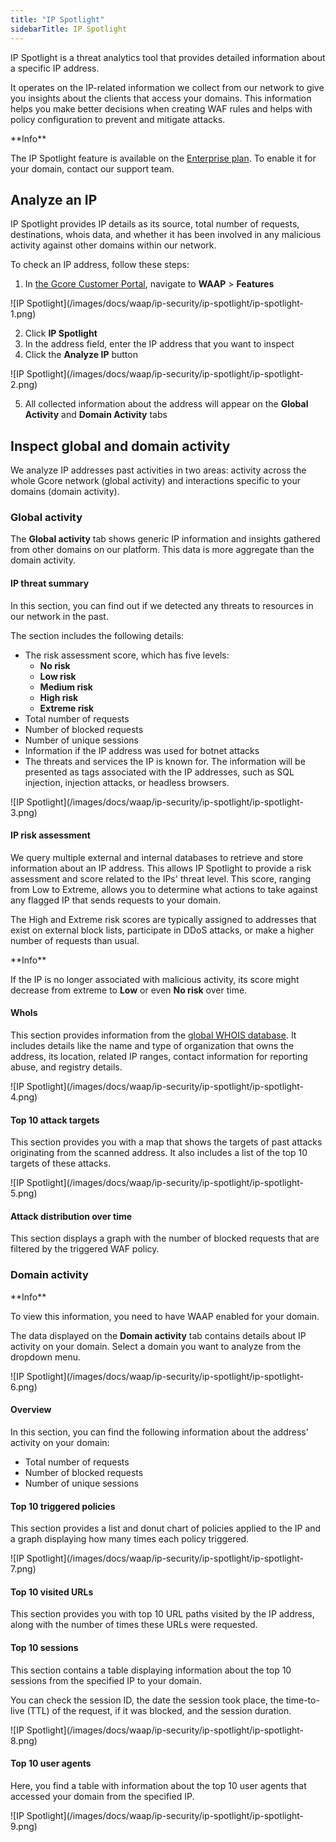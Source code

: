 ---
title: "IP Spotlight"
sidebarTitle: IP Spotlight
---

IP Spotlight is a threat analytics tool that provides detailed information about a specific IP address.

It operates on the IP-related information we collect from our network to give you insights about the clients that access your domains. This information helps you make better decisions when creating WAF rules and helps with policy configuration to prevent and mitigate attacks.

<Info>
**Info**

The IP Spotlight feature is available on the [Enterprise plan](/waap/billing). To enable it for your domain, contact our support team.
</Info>

## Analyze an IP

IP Spotlight provides IP details as its source, total number of requests, destinations, whois data, and whether it has been involved in any malicious activity against other domains within our network.

To check an IP address, follow these steps:

  1. In [the Gcore Customer Portal](https://accounts.gcore.com/reports/dashboard), navigate to **WAAP** > **Features**


<Frame>![IP Spotlight](/images/docs/waap/ip-security/ip-spotlight/ip-spotlight-1.png)</Frame>



  2. Click **IP Spotlight**
  3. In the address field, enter the IP address that you want to inspect
  4. Click the **Analyze IP** button


<Frame>![IP Spotlight](/images/docs/waap/ip-security/ip-spotlight/ip-spotlight-2.png)</Frame>



  5. All collected information about the address will appear on the **Global Activity** and **Domain Activity** tabs



## Inspect global and domain activity

We analyze IP addresses past activities in two areas: activity across the whole Gcore network (global activity) and interactions specific to your domains (domain activity).

### Global activity

The **Global activity** tab shows generic IP information and insights gathered from other domains on our platform. This data is more aggregate than the domain activity.

#### IP threat summary

In this section, you can find out if we detected any threats to resources in our network in the past.

The section includes the following details:

  * The risk assessment score, which has five levels:
    * **No risk**
    * **Low risk**
    * **Medium risk**
    * **High risk**
    * **Extreme risk**
  * Total number of requests
  * Number of blocked requests
  * Number of unique sessions
  * Information if the IP address was used for botnet attacks
  * The threats and services the IP is known for. The information will be presented as tags associated with the IP addresses, such as SQL injection, injection attacks, or headless browsers.


<Frame>![IP Spotlight](/images/docs/waap/ip-security/ip-spotlight/ip-spotlight-3.png)</Frame>



#### IP risk assessment

We query multiple external and internal databases to retrieve and store information about an IP address. This allows IP Spotlight to provide a risk assessment and score related to the IPs' threat level. This score, ranging from Low to Extreme, allows you to determine what actions to take against any flagged IP that sends requests to your domain.

The High and Extreme risk scores are typically assigned to addresses that exist on external block lists, participate in DDoS attacks, or make a higher number of requests than usual.

<Info>
**Info**

If the IP is no longer associated with malicious activity, its score might decrease from extreme to **Low** or even **No risk** over time.
</Info>

#### WhoIs

This section provides information from the [global WHOIS database](https://who.is/). It includes details like the name and type of organization that owns the address, its location, related IP ranges, contact information for reporting abuse, and registry details.


<Frame>![IP Spotlight](/images/docs/waap/ip-security/ip-spotlight/ip-spotlight-4.png)</Frame>



#### Top 10 attack targets

This section provides you with a map that shows the targets of past attacks originating from the scanned address. It also includes a list of the top 10 targets of these attacks.


<Frame>![IP Spotlight](/images/docs/waap/ip-security/ip-spotlight/ip-spotlight-5.png)</Frame>



#### Attack distribution over time

This section displays a graph with the number of blocked requests that are filtered by the triggered WAF policy.

### Domain activity

<Info>
**Info**

To view this information, you need to have WAAP enabled for your domain.
</Info>

The data displayed on the **Domain activity** tab contains details about IP activity on your domain. Select a domain you want to analyze from the dropdown menu.


<Frame>![IP Spotlight](/images/docs/waap/ip-security/ip-spotlight/ip-spotlight-6.png)</Frame>



#### Overview

In this section, you can find the following information about the address' activity on your domain:

  * Total number of requests
  * Number of blocked requests
  * Number of unique sessions



#### Top 10 triggered policies

This section provides a list and donut chart of policies applied to the IP and a graph displaying how many times each policy triggered.


<Frame>![IP Spotlight](/images/docs/waap/ip-security/ip-spotlight/ip-spotlight-7.png)</Frame>



#### Top 10 visited URLs

This section provides you with top 10 URL paths visited by the IP address, along with the number of times these URLs were requested.

#### Top 10 sessions

This section contains a table displaying information about the top 10 sessions from the specified IP to your domain.

You can check the session ID, the date the session took place, the time-to-live (TTL) of the request, if it was blocked, and the session duration.


<Frame>![IP Spotlight](/images/docs/waap/ip-security/ip-spotlight/ip-spotlight-8.png)</Frame>



#### Top 10 user agents

Here, you find a table with information about the top 10 user agents that accessed your domain from the specified IP.


<Frame>![IP Spotlight](/images/docs/waap/ip-security/ip-spotlight/ip-spotlight-9.png)</Frame>